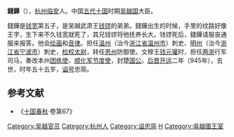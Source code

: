 '''錢鏵'''（{{bd|891年||945年|catIdx=Q}}），[[杭州|杭州]][[临安|临安]]人。中国[[五代十国|五代十国]]时期[[吴越国|吴越国]]大臣。

錢鏵是[[钱宽|钱宽]]第五子，是吴越武肃王[[钱镠|钱镠]]的弟弟。錢鏵出生的时候，手里的纹路好像王字，生下来不久钱宽就死了，其兄钱镠将他抚养长大。钱镠死后，錢鏵请服丧通服来报答。他会[[绘画|绘画]]和[[音乐|音律]]。担任[[温州_(浙江)|温州]]（治今[[浙江省|浙江省]][[温州市|温州市]]）刺史、[[明州_(开元)|明州]]（治今[[浙江省|浙江省]][[宁波市|宁波市]]）刺史，[[检校|检校]][[太尉|太尉]]，转任[[恩州|恩州]]防御使。文穆王[[钱元瓘|钱元瓘]]时，担任[[两浙|两浙]]行军司马，奏改本州[[团练使|团练使]]、[[顺化军节度使|顺化军节度使]]，封楚[[国公|国公]]。[[后晋|后晋]][[开运_(后晋)|开运]]二年（945年），去世，时年五十五岁，[[谥号|谥号]]忠简。

==参考文献==
*《[[十国春秋|十国春秋]]·卷第67》

{{DEFAULTSORT:Q}}

[[Category:吴越官员|Category:吴越官员]]
[[Category:杭州人|Category:杭州人]]
[[Category:谥忠简|Category:谥忠简]]
[[Category:钱姓|H]]
[[Category:吳越國王室|Category:吳越國王室]]